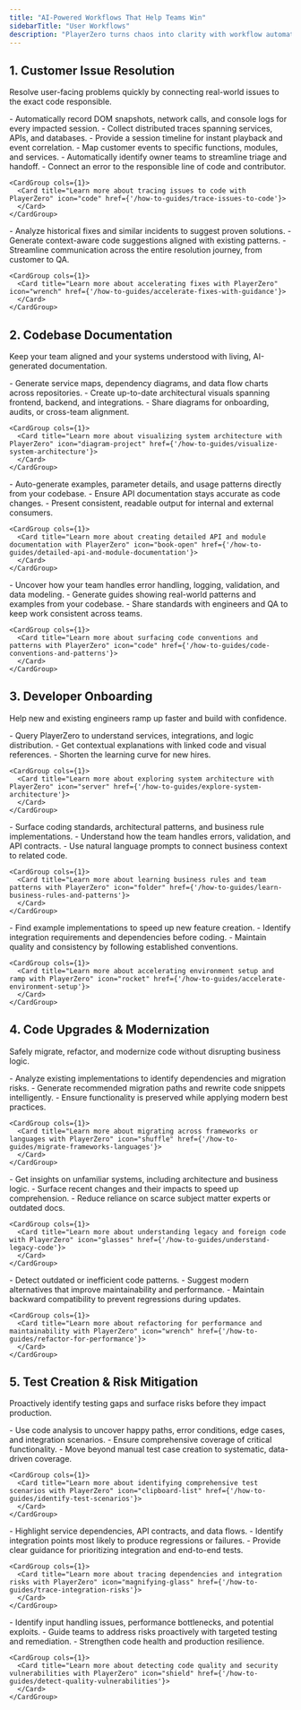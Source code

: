 ```yaml
---
title: "AI-Powered Workflows That Help Teams Win"
sidebarTitle: "User Workflows"
description: "PlayerZero turns chaos into clarity with workflow automations and augmentations that accelerate fixes, modernization, and quality."
---
```


## 1. Customer Issue Resolution
Resolve user-facing problems quickly by connecting real-world issues to the exact code responsible.

<AccordionGroup>

  <Accordion title="Capture Full Session Context Automatically">
    - Automatically record DOM snapshots, network calls, and console logs for every impacted session.
    - Collect distributed traces spanning services, APIs, and databases.
    - Provide a session timeline for instant playback and event correlation.

   <CardGroup cols={1}>
      <Card title="Learn more about PlayerZero Debug Reports" icon="bug" href={'/features/debug-reports'}>
      </Card>
    </CardGroup>
  </Accordion>

  <Accordion title="Trace Issues to Code">
    - Map customer events to specific functions, modules, and services.
    - Automatically identify owner teams to streamline triage and handoff.
    - Connect an error to the responsible line of code and contributor.

    <CardGroup cols={1}>
      <Card title="Learn more about tracing issues to code with PlayerZero" icon="code" href={'/how-to-guides/trace-issues-to-code'}>
      </Card>
    </CardGroup>
  </Accordion>

  <Accordion title="Accelerate Fixes with Intelligent Guidance">
    - Analyze historical fixes and similar incidents to suggest proven solutions.
    - Generate context-aware code suggestions aligned with existing patterns.
    - Streamline communication across the entire resolution journey, from customer to QA.

    <CardGroup cols={1}>
      <Card title="Learn more about accelerating fixes with PlayerZero" icon="wrench" href={'/how-to-guides/accelerate-fixes-with-guidance'}>
      </Card>
    </CardGroup>
  </Accordion>

</AccordionGroup>


## 2. Codebase Documentation
Keep your team aligned and your systems understood with living, AI-generated documentation.

<AccordionGroup>

  <Accordion title="Visualize System Architecture">
    - Generate service maps, dependency diagrams, and data flow charts across repositories.
    - Create up-to-date architectural visuals spanning frontend, backend, and integrations.
    - Share diagrams for onboarding, audits, or cross-team alignment.

    <CardGroup cols={1}>
      <Card title="Learn more about visualizing system architecture with PlayerZero" icon="diagram-project" href={'/how-to-guides/visualize-system-architecture'}>
      </Card>
    </CardGroup>
  </Accordion>

  <Accordion title="Detailed API and Module Documentation">
    - Auto-generate examples, parameter details, and usage patterns directly from your codebase.
    - Ensure API documentation stays accurate as code changes.
    - Present consistent, readable output for internal and external consumers.

    <CardGroup cols={1}>
      <Card title="Learn more about creating detailed API and module documentation with PlayerZero" icon="book-open" href={'/how-to-guides/detailed-api-and-module-documentation'}>
      </Card>
    </CardGroup>
  </Accordion>

  <Accordion title="Surface Code Conventions and Patterns">
    - Uncover how your team handles error handling, logging, validation, and data modeling.
    - Generate guides showing real-world patterns and examples from your codebase.
    - Share standards with engineers and QA to keep work consistent across teams.

    <CardGroup cols={1}>
      <Card title="Learn more about surfacing code conventions and patterns with PlayerZero" icon="code" href={'/how-to-guides/code-conventions-and-patterns'}>
      </Card>
    </CardGroup>
  </Accordion>

</AccordionGroup>


## 3. Developer Onboarding
Help new and existing engineers ramp up faster and build with confidence.

<AccordionGroup>

  <Accordion title="Explore Complex System Architecture">
    - Query PlayerZero to understand services, integrations, and logic distribution.
    - Get contextual explanations with linked code and visual references.
    - Shorten the learning curve for new hires.

    <CardGroup cols={1}>
      <Card title="Learn more about exploring system architecture with PlayerZero" icon="server" href={'/how-to-guides/explore-system-architecture'}>
      </Card>
    </CardGroup>
  </Accordion>

  <Accordion title="Learn Business Rules and Team Patterns">
    - Surface coding standards, architectural patterns, and business rule implementations.
    - Understand how the team handles errors, validation, and API contracts.
    - Use natural language prompts to connect business context to related code.

    <CardGroup cols={1}>
      <Card title="Learn more about learning business rules and team patterns with PlayerZero" icon="folder" href={'/how-to-guides/learn-business-rules-and-patterns'}>
      </Card>
    </CardGroup>
  </Accordion>

  <Accordion title="Accelerate Environment Setup and Ramp">
    - Find example implementations to speed up new feature creation.
    - Identify integration requirements and dependencies before coding.
    - Maintain quality and consistency by following established conventions.

    <CardGroup cols={1}>
      <Card title="Learn more about accelerating environment setup and ramp with PlayerZero" icon="rocket" href={'/how-to-guides/accelerate-environment-setup'}>
      </Card>
    </CardGroup>
  </Accordion>

</AccordionGroup>


## 4. Code Upgrades & Modernization
Safely migrate, refactor, and modernize code without disrupting business logic.

<AccordionGroup>

  <Accordion title="Migrate Across Frameworks or Languages">
    - Analyze existing implementations to identify dependencies and migration risks.
    - Generate recommended migration paths and rewrite code snippets intelligently.
    - Ensure functionality is preserved while applying modern best practices.

    <CardGroup cols={1}>
      <Card title="Learn more about migrating across frameworks or languages with PlayerZero" icon="shuffle" href={'/how-to-guides/migrate-frameworks-languages'}>
      </Card>
    </CardGroup>
  </Accordion>

  <Accordion title="Understand Legacy and Foreign Code">
    - Get insights on unfamiliar systems, including architecture and business logic.
    - Surface recent changes and their impacts to speed up comprehension.
    - Reduce reliance on scarce subject matter experts or outdated docs.

    <CardGroup cols={1}>
      <Card title="Learn more about understanding legacy and foreign code with PlayerZero" icon="glasses" href={'/how-to-guides/understand-legacy-code'}>
      </Card>
    </CardGroup>
  </Accordion>

  <Accordion title="Refactor for Performance and Maintainability">
    - Detect outdated or inefficient code patterns.
    - Suggest modern alternatives that improve maintainability and performance.
    - Maintain backward compatibility to prevent regressions during updates.

    <CardGroup cols={1}>
      <Card title="Learn more about refactoring for performance and maintainability with PlayerZero" icon="wrench" href={'/how-to-guides/refactor-for-performance'}>
      </Card>
    </CardGroup>
  </Accordion>

</AccordionGroup>


## 5. Test Creation & Risk Mitigation
Proactively identify testing gaps and surface risks before they impact production.

<AccordionGroup>

  <Accordion title="Identify Comprehensive Test Scenarios">
    - Use code analysis to uncover happy paths, error conditions, edge cases, and integration scenarios.
    - Ensure comprehensive coverage of critical functionality.
    - Move beyond manual test case creation to systematic, data-driven coverage.

    <CardGroup cols={1}>
      <Card title="Learn more about identifying comprehensive test scenarios with PlayerZero" icon="clipboard-list" href={'/how-to-guides/identify-test-scenarios'}>
      </Card>
    </CardGroup>
  </Accordion>

  <Accordion title="Trace Dependencies and Integration Risks">
    - Highlight service dependencies, API contracts, and data flows.
    - Identify integration points most likely to produce regressions or failures.
    - Provide clear guidance for prioritizing integration and end-to-end tests.

    <CardGroup cols={1}>
      <Card title="Learn more about tracing dependencies and integration risks with PlayerZero" icon="magnifying-glass" href={'/how-to-guides/trace-integration-risks'}>
      </Card>
    </CardGroup>
  </Accordion>

  <Accordion title="Detect Code Quality and Security Vulnerabilities">
    - Identify input handling issues, performance bottlenecks, and potential exploits.
    - Guide teams to address risks proactively with targeted testing and remediation.
    - Strengthen code health and production resilience.

    <CardGroup cols={1}>
      <Card title="Learn more about detecting code quality and security vulnerabilities with PlayerZero" icon="shield" href={'/how-to-guides/detect-quality-vulnerabilities'}>
      </Card>
    </CardGroup>
  </Accordion>

</AccordionGroup>
